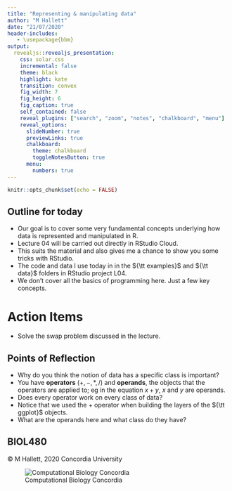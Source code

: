 ```yaml
---
title: "Representing & manipulating data"
author: "M Hallett"
date: "21/07/2020"
header-includes:
   - \usepackage{bbm}
output: 
  revealjs::revealjs_presentation:
    css: solar.css
    incremental: false
    theme: black
    highlight: kate
    transition: convex
    fig_width: 7
    fig_height: 6
    fig_caption: true
    self_contained: false
    reveal_plugins: ["search", "zoom", "notes", "chalkboard", "menu"]
    reveal_options:
      slideNumber: true
      previewLinks: true
      chalkboard: 
        theme: chalkboard
        toggleNotesButton: true
      menu:
        numbers: true
---
```


```r
knitr::opts_chunk$set(echo = FALSE)

```


## Outline for today

- Our goal is to cover some very fundamental concepts underlying how data is represented and
manipulated in R. 
- Lecture 04 will be carried out directly in RStudio Cloud.
- This suits the material and also gives me a chance to show you some tricks with RStudio.
- The code and data I use today in in the ${\tt examples}$ and ${\tt data}$ folders in RStudio project L04.
- We don't cover all the basics of programming here. Just a few key concepts.

# Action Items

- Solve the swap problem discussed in the lecture.
   

## Points of Reflection

- Why do you think the notion of data has a specific class is important?
- You have __operators__ $(+, -, *, /)$ and __operands__, the objects that the operators are applied to; eg in the equation $x + y$, $x$ and $y$ are operands.
- Does every operator work on every class of data? 
- Notice that we used the $+$ operator when building the layers of the ${\tt ggplot}$ objects.
- What are the operands here and what class do they have?


## BIOL480 

&copy; M Hallett, 2020 Concordia University

![Computational Biology Concordia](images/apple-touch-icon-114x114.png)


